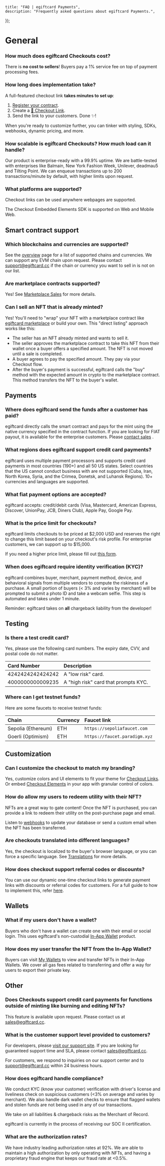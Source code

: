 
	title: "FAQ | egiftcard Payments",
	description: "Frequently asked questions about egiftcard Payments.",
});

# General

### How much does egiftcard Checkouts cost?

There is **no cost to sellers**! Buyers pay a 1% service fee on top of payment processing fees.

### How long does implementation take?

A full-featured checkout link **takes minutes to set up**:

1. [Register your contract](/payments/nft-checkout/enable-contract).
2. Create a [🔗 Checkout Link](/payments/nft-checkout/checkout-link).
3. Send the link to your customers. Done ✨!

When you're ready to customize further, you can tinker with styling, SDKs, webhooks, dynamic pricing, and more.

### How scalable is egiftcard Checkouts? How much load can it handle?

Our product is enterprise-ready with a 99.9% uptime. We are battle-tested with enterprises like Balmain, New York Fashion Week, Unilever, deadmau5 and Tilting Point. We can enqueue transactions up to 200 transactions/minute by default, with higher limits upon request.

### What platforms are supported?

Checkout links can be used anywhere webpages are supported.

The Checkout Embedded Elements SDK is supported on Web and Mobile Web.

## Smart contract support

### Which blockchains and currencies are supported?

See the [overview](/payments) page for a list of supported chains and currencies. We can support any EVM chain upon request. Please contact support@egiftcard.cc if the chain or currency you want to sell in is not on our list.

### Are marketplace contracts supported?

Yes! See [Marketplace Sales](/payments/nft-checkout/marketplaces) for more details.

### Can I sell an NFT that is already minted?

Yes! You'll need to "wrap" your NFT with a marketplace contract like [egiftcard marketplace](/contracts/explore/pre-built-contracts/marketplace) or build your own. This "direct listing" approach works like this:

- The seller has an NFT already minted and wants to sell it.
- The seller approves the marketplace contract to take this NFT from their wallet once a buyer offers a specified amount. The NFT is not moved until a sale is completed.
- A buyer agrees to pay the specified amount. They pay via your Checkout flow.
- After the buyer's payment is successful, egiftcard calls the "buy" method with the expected amount in crypto to the marketplace contract. This method transfers the NFT to the buyer's wallet.

## Payments

### Where does egiftcard send the funds after a customer has paid?

egiftcard directly calls the smart contract and pays for the mint using the native currency specified in the contract function. If you are looking for FIAT payout, it is available for the enterprise customers. Please [contact sales](mailto:sales@egiftcard.cc) .

### What regions does egiftcard support credit card payments?

egiftcard uses multiple payment processors and supports credit card payments in most countries (190+) and all 50 US states. Select countries that the US cannot conduct business with are not supported (Cuba, Iran, North Korea, Syria, and the Crimea, Donetsk, and Luhansk Regions). 10+ currencies and languages are supported.

### What fiat payment options are accepted?

egiftcard accepts: credit/debit cards (Visa, Mastercard, American Express, Discover, UnionPay, JCB, Diners Club), Apple Pay, Google Pay.

### What is the price limit for checkouts?

egiftcard limits checkouts to be priced at $2,000 USD and reserves the right to change this limit based on your checkout's risk profile. For enterprise customers, we can support up to $15,000.

If you need a higher price limit, please fill out [this form](https://egiftcard.cc/contact-us).

### When does egiftcard require identity verification (KYC)?

egiftcard combines buyer, merchant, payment method, device, and behavioral signals from multiple vendors to compute the riskiness of a purchase. A small portion of buyers (\< 3% and varies by merchant) will be prompted to submit a photo ID and take a webcam selfie. This step is automated and takes under 1 minute.

Reminder: egiftcard takes on **all** chargeback liability from the developer!

## Testing

### Is there a test credit card?

Yes, please use the following card numbers. The expiry date, CVV, and postal code do not matter.

| Card Number      | Description                          |
| :--------------- | :----------------------------------- |
| 4242424242424242 | A "low risk" card.                   |
| 4000000000009235 | A "high risk" card that prompts KYC. |

### Where can I get testnet funds?

Here are some faucets to receive testnet funds:

| Chain              | Currency | Faucet link                         |
| :----------------- | :------- | :---------------------------------- |
| Sepolia (Ethereum) | ETH      | `https://sepoliafaucet.com`         |
| Goerli (Optimism)  | ETH      | `https://faucet.paradigm.xyz`       |

## Customization

### Can I customize the checkout to match my branding?

Yes, customize colors and UI elements to fit your theme for [Checkout Links](checkout-link). Or embed [Checkout Elements](elements) in your app with granular control of colors.

### How do allow my users to redeem utility with their NFT?

NFTs are a great way to gate content! Once the NFT is purchased, you can provide a link to redeem their utility on the post-purchase page and email.

Listen to [webhooks](webhooks) to update your database or send a custom email when the NFT has been transferred.

### Are checkouts translated into different languages?

Yes, the checkout is localized to the buyer's browser language, or you can force a specific language. See [Translations](translations) for more details.

### How does checkout support referral codes or discounts?

You can use our dynamic one-time checkout links to generate payment links with discounts or referral codes for customers. For a full guide to how to implement this, refer [here](one-time-checkout-link).

## Wallets

### What if my users don't have a wallet?

Buyers who don't have a wallet can create one with their email or social login. This uses egiftcard's non-custodial [In-App Wallet](/connect/embedded-wallet/overview) product.

### How does my user transfer the NFT from the In-App Wallet?

Buyers can visit [My Wallets](https://ews.egiftcard.cc/wallet) to view and transfer NFTs in their In-App Wallets. We cover all gas fees related to transferring and offer a way for users to export their private key.

## Other

### Does Checkouts support credit card payments for functions outside of minting like burning and editing NFTs?

This feature is available upon request. Please contact us at [sales@egiftcard.cc](mailto:sales@egiftcard.cc).

### What is the customer support level provided to customers?

For developers, please [visit our support site](https://egiftcard.cc/support). If you are looking for guaranteed support time and SLA, please contact [sales@egiftcard.cc](mailto:sales@egiftcard.cc).

For customers, we respond to inquiries on our support center and to [support@egiftcard.cc](mailto:support@egiftcard.cc) within 24 business hours.

### How does egiftcard handle compliance?

We conduct KYC (know your customer) verification with driver's license and liveliness check on suspicious customers (\<3% on average and varies by merchant). We also handle dark wallet checks to ensure that flagged wallets and stolen funds are not being used in any of our transactions.

We take on all liabilities & chargeback risks as the Merchant of Record.

egiftcard is currently in the process of receiving our SOC II certification.

### What are the authorization rates?

We have industry leading authorization rates at 92%. We are able to maintain a high authorization by only operating with NFTs, and having a proprietary fraud engine that keeps our fraud rate at \<0.5%.
